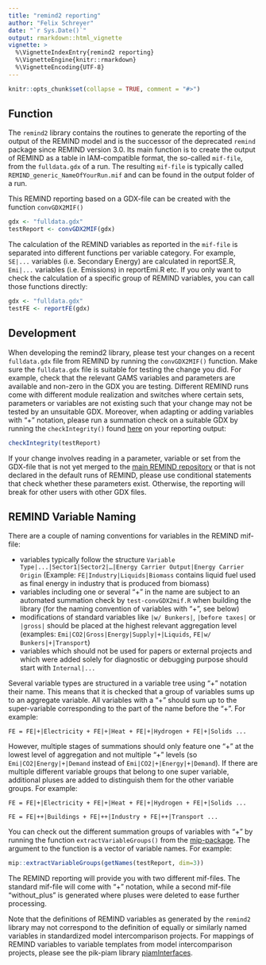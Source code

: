 ```yaml
---
title: "remind2 reporting"
author: "Felix Schreyer"
date: "`r Sys.Date()`"
output: rmarkdown::html_vignette
vignette: >
  %\VignetteIndexEntry{remind2 reporting}
  %\VignetteEngine{knitr::rmarkdown}
  %\VignetteEncoding{UTF-8}
---
```


```r
knitr::opts_chunk$set(collapse = TRUE, comment = "#>")
```


## Function

The ``remind2`` library contains the routines to generate the reporting of the output of the REMIND model and is the successor of the deprecated ``remind`` package since REMIND version 3.0. Its main function is to create the output of REMIND as a table in IAM-compatible format, the so-called ``mif-file``, from the ``fulldata.gdx`` of a run. The resulting ``mif-file`` is typically called ``REMIND_generic_NameOfYourRun.mif`` and can be found in the output folder of a run. 

This REMIND reporting based on a GDX-file can be created with the function ``convGDX2MIF()``


```r
gdx <- "fulldata.gdx"
testReport <- convGDX2MIF(gdx)
```


The calculation of the REMIND variables as reported in the ``mif-file`` is separated into different functions per variable category. For example, ``SE|...`` variables (i.e. Secondary Energy) are calculated in reportSE.R, ``Emi|...`` variables (i.e. Emissions) in reportEmi.R etc. If you only want to check the calculation of a specific group of REMIND variables, you can call those functions directly:


```r
gdx <- "fulldata.gdx"
testFE <- reportFE(gdx)
```



## Development



When developing the remind2 library, please test your changes on a recent ``fulldata.gdx`` file from REMIND by running the ``convGDX2MIF()`` function. Make sure the ``fulldata.gdx`` file is suitable for testing the change you did. For example, check that the relevant GAMS variables and parameters are available and non-zero in the GDX you are testing. Different REMIND runs come with different module realization and switches where certain sets, parameters or variables are not existing such that your change may not be tested by an unsuitable GDX. Moreover, when adapting or adding variables with "+" notation, please run a summation check on a suitable GDX by running the ``checkIntegrity()`` found [here](https://github.com/pik-piam/remind2/blob/1a80cc607db663a211f98cabb3c7408cd08bf713/tests/testthat/test-convGDX2mif.R#L31) on your reporting output:


```r
checkIntegrity(testReport)
```


If your change involves reading in a parameter, variable or set from the GDX-file that is not yet merged to the [main REMIND repository](https://github.com/remindmodel/remind) or that is not declared in the default runs of REMIND, please use conditional statements that check whether these parameters exist. Otherwise, the reporting will break for other users with other GDX files. 


## REMIND Variable Naming

There are a couple of naming conventions for variables in the REMIND mif-file:

* variables typically follow the structure ``Variable Type|...|Sector1|Sector2|…|Energy Carrier Output|Energy Carrier Origin`` (Example: ``FE|Industry|Liquids|Biomass`` contains liquid fuel used as final energy in industry that is produced from biomass)
* variables including one or several "+" in the name are subject to an automated summation check by ``test-convGDX2mif.R`` when building the library (for the naming convention of variables with "+", see below)  
* modifications of standard variables like ``|w/ Bunkers|``, ``|before taxes|`` or ``|gross|`` should be placed at the highest relevant aggregation level (examples: ``Emi|CO2|Gross|Energy|Supply|+|Liquids``, ``FE|w/ Bunkers|+|Transport``)
* variables which should not be used for papers or external projects and which were added solely for diagnostic or debugging purpose should start with ``Internal|...``

Several variable types are structured in a variable tree using "+" notation their name. This means that it is checked that a group of variables sums up to an aggregate variable. All variables with a "+" should sum up to the super-variable corresponding to the part of the name before the "+". For example:


```
FE = FE|+|Electricity + FE|+|Heat + FE|+|Hydrogen + FE|+|Solids ...
```


However, multiple stages of summations should only feature one "+" at the lowest level of aggregation and not multiple "+" levels (so ``Emi|CO2|Energy|+|Demand`` instead of `Emi|CO2|+|Energy|+|Demand`). If there are multiple different variable groups that belong to one super variable, additional pluses are added to distinguish them for the other variable groups. For example:



```
FE = FE|+|Electricity + FE|+|Heat + FE|+|Hydrogen + FE|+|Solids ...

FE = FE|++|Buildings + FE|++|Industry + FE|++|Transport ...
```

You can check out the different summation groups of variables with "+" by running the function ``extractVariableGroups()`` from the [mip-package](https://github.com/pik-piam/mip#readme). The argument to the function is a vector of variable names. For example:

```r
mip::extractVariableGroups(getNames(testReport, dim=3))
```


The REMIND reporting will provide you with two different mif-files. The standard mif-file will come with "+" notation, while a second mif-file "without_plus" is generated where pluses were deleted to ease further processing. 

Note that the definitions of REMIND variables as generated by the ``remind2`` library may not correspond to the definition of equally or similarly named variables in standardized model intercomparison projects. For mappings of REMIND variables to variable templates from model intercomparison projects, please see the pik-piam library [piamInterfaces](https://github.com/pik-piam/piamInterfaces).

